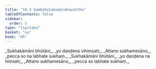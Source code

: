 ```yaml
---
title: "10.3 Sambahulakumārakavatthu"
tableOfContents: false
sidebar:
  order: 5
type: "tipitaka"
basket: "su"
book: "dh"
---
```



<DynamicBreadcrumb />

<Division number="131" book="dh">

<Paragraph number="141" type="verses" book="dh">
_Sukhakāmāni bhūtāni,_  
_yo daṇḍena vihiṃsati;_  
_Attano sukhamesāno,_  
_pecca so na labhate sukhaṃ._  

</Paragraph>

</Division>
<Division number="132" book="dh">

<Paragraph number="142" type="verses" book="dh">
_Sukhakāmāni bhūtāni,_  
_yo daṇḍena na hiṃsati;_  
_Attano sukhamesāno,_  
_pecca so labhate sukhaṃ._
</Paragraph>
</Division>